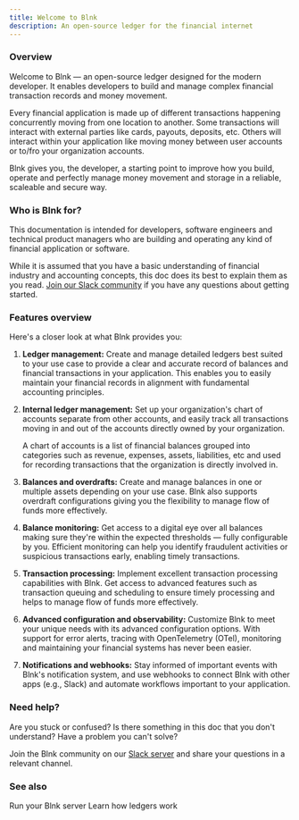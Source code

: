 ```yaml
---
title: Welcome to Blnk
description: An open-source ledger for the financial internet
---
```

### Overview

Welcome to Blnk — an open-source ledger designed for the modern developer. It enables developers to build and manage complex financial transaction records and money movement.

Every financial application is made up of different transactions happening concurrently moving from one location to another. Some transactions will interact with external parties like cards, payouts, deposits, etc. Others will interact within your application like moving money between user accounts or to/fro your organization accounts. 

Blnk gives you, the developer, a starting point to improve how you build, operate and perfectly manage money movement and storage in a reliable, scaleable and secure way.

### Who is Blnk for?

This documentation is intended for developers, software engineers and technical product managers who are building and operating any kind of financial application or software.

While it is assumed that you have a basic understanding of financial industry and accounting concepts, this doc does its best to explain them as you read. [Join our Slack community](https://join.slack.com/t/blnk-ledger/shared_invite/zt-2fwdivkvm-zHW4F8lwtVsbIaPg~dyx9w) if you have any questions about getting started.

### Features overview

Here's a closer look at what Blnk provides you:

1. **Ledger management:** Create and manage detailed ledgers best suited to your use case to provide a clear and accurate record of balances and financial transactions in your application. This enables you to easily maintain your financial records in alignment with fundamental accounting principles.

2. **Internal ledger management:** Set up your organization's chart of accounts separate from other accounts, and easily track all transactions moving in and out of the accounts directly owned by your organization. 
   
   A chart of accounts is a list of financial balances grouped into categories such as revenue, expenses, assets, liabilities, etc and used for recording transactions that the organization is directly involved in. 

3. **Balances and overdrafts:** Create and manage balances in one or multiple assets depending on your use case. Blnk also supports overdraft configurations giving you the flexibility to manage flow of funds more effectively.

4. **Balance monitoring:** Get access to a digital eye over all balances making sure they're within the expected thresholds — fully configurable by you. Efficient monitoring can help you identify fraudulent activities or suspicious transactions early, enabling timely transactions.

5. **Transaction processing:** Implement excellent transaction processing capabilities with Blnk. Get access to advanced features such as transaction queuing and scheduling to ensure timely processing and helps to manage flow of funds more effectively.

6. **Advanced configuration and observability:** Customize Blnk to meet your unique needs with its advanced configuration options. With support for error alerts, tracing with OpenTelemetry (OTel), monitoring and maintaining your financial systems has never been easier.

7. **Notifications and webhooks:** Stay informed of important events with Blnk's notification system, and use webhooks to connect Blnk with other apps (e.g., Slack) and automate workflows important to your application.

### Need help?

Are you stuck or confused? Is there something in this doc that you don't understand? Have a problem you can't solve? 

Join the Blnk community on our [Slack server](https://join.slack.com/t/blnk-ledger/shared_invite/zt-2fwdivkvm-zHW4F8lwtVsbIaPg~dyx9w) and share your questions in a relevant channel.

### See also

<CardGroup>
	<Card title="Deploy Blnk" icon="book-open-cover" href="/intro/run-blnk-server">
        Run your Blnk server
    </Card>
    <Card title="The Blnk ledger" icon="book-open-cover" href="/ledger/overview">
        Learn how ledgers work
    </Card>
</CardGroup>